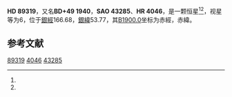 {{Starbox begin
| name = HD 89319
}}
{{Starbox observe
| epoch = [[J2000.0|J2000.0]]
| constell = {{星座名待查}}<ref name=SIMBAD>{{cite web
 | url=http://simbad.u-strasbg.fr/simbad/sim-id?Ident=HR+4046
 | title=Pulsating variable Star
 | publisher=Centre de Données astronomiques de Strasbourg
 | work=SIMBAD
 | accessdate=2012-07-13
 | archive-date=2016-03-17
 | archive-url=https://web.archive.org/web/20160317000602/http://simbad.u-strasbg.fr/simbad/sim-id?Ident=HR+4046
 | dead-url=no
 }}</ref><ref name=DATA>{{cite web
 | url=http://vizier.u-strasbg.fr/viz-bin/VizieR-5?-out.add=.&-source=5050&-corr=PK=HR&-out.max=9999&HR=4046
 | title=VizieR Detailed Page
 | accessdate=2012-07-13
 | archive-date=2016-03-04
 | archive-url=https://web.archive.org/web/20160304214421/http://vizier.u-strasbg.fr/viz-bin/VizieR-5?-out.add=.&-source=5050&-corr=PK=HR&-out.max=9999&HR=4046
 | dead-url=no
 }}</ref>
| 星官 = 
| ra = {{RA|10|19|26.8}}<ref name=SIMBAD /><ref name=DATA />
| dec = {{DEC|+48|23|49}}<ref name=SIMBAD /><ref name=DATA />
| appmag_v = 6<ref name=SIMBAD /><ref name=DATA />
}}
{{Starbox character
| class = K0<ref name=SIMBAD /><ref name=DATA />
| b-v = 1.02<ref name=SIMBAD /><ref name=DATA />
| u-b = <ref name=SIMBAD /><ref name=DATA />
| r-i = <ref name=SIMBAD /><ref name=DATA />
| variable = 
}}
{{Starbox astrometry
| radial_v = 
| prop_mo_ra = -6
| parallax = 
| p_error = 
}}
{{Starbox catalog
| names =BD+49 1940，[[SAO星表|SAO]] 43285，[[HD星表|HD]] 89319，[[HR星表|HR]] 4046}}
{{Starbox reference |Simbad=HR+4046}}
{{Starbox end}}

'''HD 89319'''，又名'''BD+49 1940'''，'''SAO 43285'''、'''HR 4046'''，是一颗恒星<ref name=SIMBAD /><ref name=DATA />，视星等为6，位于[[銀道座標系|銀經]]166.68，[[銀道座標系|銀緯]]53.77，其[[B1900.0|B1900.0]]坐标为赤經{{RA|10|13|14.1}}，赤緯{{DEC|+48|53.77|2}}。

== 参考文献 ==
{{reflist}}

{{star-stub}}

[[Category:HD和HDE天體|89319]]
[[Category:HR天體|4046]]
[[Category:SAO天體|43285]]